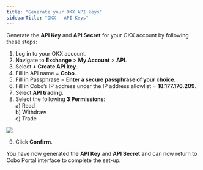 ```yaml
---
title: "Generate your OKX API keys"
sidebarTitle: "OKX - API Keys"
---
```


Generate the **API Key** and **API Secret** for your OKX account by following these steps:

1) Log in to your OKX account.
2) Navigate to **Exchange** > **My Account** > **API**.
3) Select **+ Create API key**.
4) Fill in API name = **Cobo**.
5) Fill in Passphrase = **Enter a secure passphrase of your choice**.
6) Fill in Cobo’s IP address under the IP address allowlist =  **18.177.176.209**.
7) Select **API trading**.
8) Select the following **3 Permissions**:<br />
    a) Read<br />
    b) Withdraw<br />
    c) Trade
<img src="/images/exchange-wallet/5.png" className="screenshot_modal"/>

9) Click **Confirm**.

You have now generated the **API Key** and **API Secret** and can now return to Cobo Portal interface to complete the set-up.
